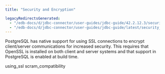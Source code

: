 ```yaml
---
title: "Security and Encryption"

legacyRedirectsGenerated:
  - "/edb-docs/d/jdbc-connector/user-guides/jdbc-guide/42.2.12.3/security_and_encryption.html"
  - "/edb-docs/d/jdbc-connector/user-guides/jdbc-guide/latest/security_and_encryption.html"
---
```


PostgreSQL has native support for using SSL connections to encrypt client/server communications for increased security. This requires that OpenSSL is installed on both client and server systems and that support in PostgreSQL is enabled at build time.

<div id="security_and_encryption" class="registered_link"></div>

<div class="toctree" maxdepth="3">

using_ssl scram_compatibility

</div>
